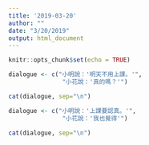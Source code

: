 ```yaml
---
title: '2019-03-20'
author: ""
date: "3/20/2019"
output: html_document
---
```


```r
knitr::opts_chunk$set(echo = TRUE)
```

```r
dialogue <- c("小明說：'明天不用上課。'",
               "小花說：'真的嗎？'")

cat(dialogue, sep="\n")
```


```r
dialogue <- c("小明說：'上課要認真。'",
               "小花說：'我也覺得'")

cat(dialogue, sep="\n")
```
